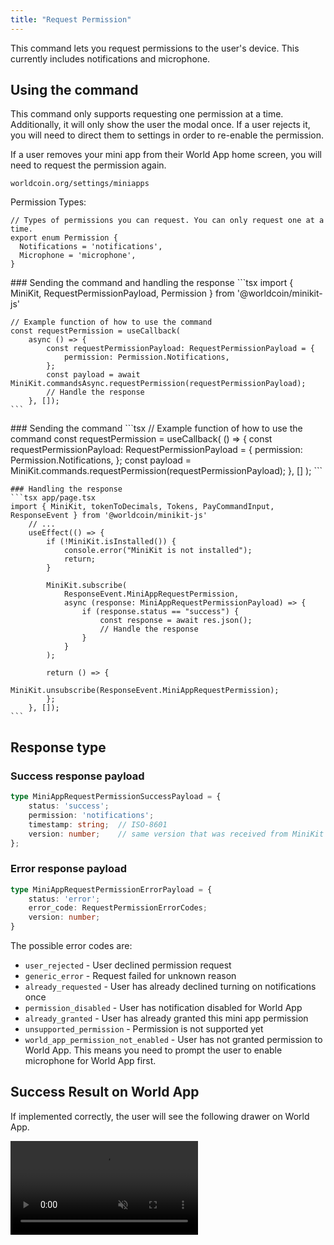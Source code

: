 ```yaml
---
title: "Request Permission"
---
```


This command lets you request permissions to the user's device. This currently includes notifications and microphone. 

## Using the command

This command only supports requesting one permission at a time. Additionally, it will only show the user the modal once. If a user rejects it, you will need to direct them to settings in order to re-enable the permission.

<Info>
	If a user removes your mini app from their World App home screen, you will need to request the permission again.
</Info>

```
worldcoin.org/settings/miniapps
```

Permission Types:
```tsx
// Types of permissions you can request. You can only request one at a time.
export enum Permission {
  Notifications = 'notifications',
  Microphone = 'microphone',
}
```

<Tabs>
  <Tab title="Async handlers">
    ### Sending the command and handling the response
    ```tsx
    import { MiniKit, RequestPermissionPayload, Permission } from '@worldcoin/minikit-js'

    // Example function of how to use the command
    const requestPermission = useCallback(
        async () => {
            const requestPermissionPayload: RequestPermissionPayload = {
                permission: Permission.Notifications,
            };
            const payload = await MiniKit.commandsAsync.requestPermission(requestPermissionPayload);
            // Handle the response
        }, []);
    ```
  </Tab>

  <Tab title="Event listeners">
    ### Sending the command 
    ```tsx
    // Example function of how to use the command
    const requestPermission = useCallback(
        () => {
            const requestPermissionPayload: RequestPermissionPayload = {
                permission: Permission.Notifications,
            };
            const payload = MiniKit.commands.requestPermission(requestPermissionPayload);
            },
        []
    );
    ```

    ### Handling the response
    ```tsx app/page.tsx
    import { MiniKit, tokenToDecimals, Tokens, PayCommandInput, ResponseEvent } from '@worldcoin/minikit-js'
        // ...
        useEffect(() => {
            if (!MiniKit.isInstalled()) {
                console.error("MiniKit is not installed");
                return;
            }

            MiniKit.subscribe(
                ResponseEvent.MiniAppRequestPermission,
                async (response: MiniAppRequestPermissionPayload) => {
                    if (response.status == "success") {
                        const response = await res.json();
                        // Handle the response
                    }
                }
            );

            return () => {
                MiniKit.unsubscribe(ResponseEvent.MiniAppRequestPermission);
            };
        }, []);
    ```
  </Tab>
</Tabs>

## Response type 
### Success response payload
```ts
type MiniAppRequestPermissionSuccessPayload = {
    status: 'success';
    permission: 'notifications';
    timestamp: string;  // ISO-8601
    version: number;    // same version that was received from MiniKit
};
```
### Error response payload
```ts
type MiniAppRequestPermissionErrorPayload = {
    status: 'error';
    error_code: RequestPermissionErrorCodes;
    version: number;
}
```

The possible error codes are:

-   `user_rejected` - User declined permission request
-   `generic_error` - Request failed for unknown reason
-   `already_requested` - User has already declined turning on notifications once
-   `permission_disabled` - User has notification disabled for World App
-   `already_granted` - User has already granted this mini app permission
-   `unsupported_permission` - Permission is not supported yet
-   `world_app_permission_not_enabled` - User has not granted permission to World App. This means you need to prompt the user to enable microphone for World App first.

## Success Result on World App

If implemented correctly, the user will see the following drawer on World App.

<div className='grid justify-items-center text-center'>
    <video className="m-auto" width="300" autoPlay muted loop playsInline>
        <source src="/images/docs/mini-apps/commands/notifications-command.mp4" type="video/mp4" />
		Your browser does not support the video tag.
	</video>
</div>